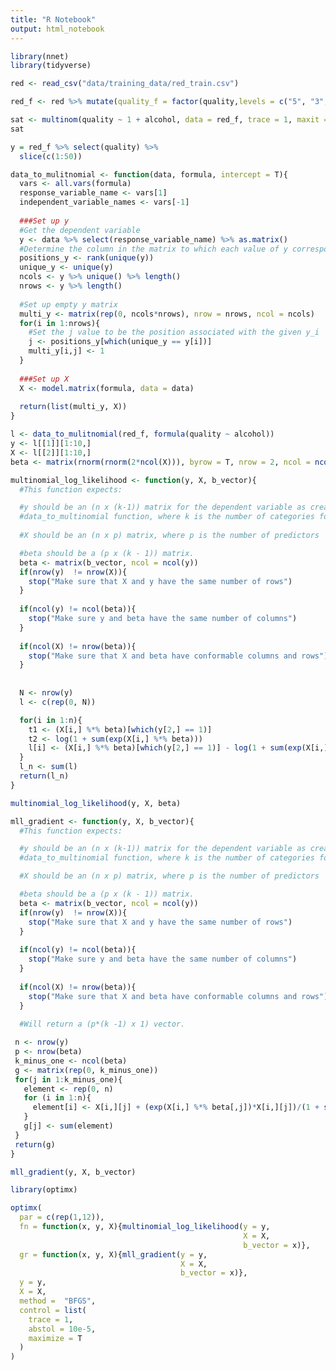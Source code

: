 ```yaml
---
title: "R Notebook"
output: html_notebook
---
```



```r
library(nnet)
library(tidyverse)
```

```r
red <- read_csv("data/training_data/red_train.csv")
```

```r
red_f <- red %>% mutate(quality_f = factor(quality,levels = c("5", "3", "4", "6", "7","8", "9")))

sat <- multinom(quality ~ 1 + alcohol, data = red_f, trace = 1, maxit = 300)
sat

```
```r
y = red_f %>% select(quality) %>% 
  slice(c(1:50))

data_to_mulitnomial <- function(data, formula, intercept = T){
  vars <- all.vars(formula)
  response_variable_name <- vars[1]
  independent_variable_names <- vars[-1]
  
  ###Set up y
  #Get the dependent variable
  y <- data %>% select(response_variable_name) %>% as.matrix() 
  #Determine the column in the matrix to which each value of y corresponds
  positions_y <- rank(unique(y))
  unique_y <- unique(y)
  ncols <- y %>% unique() %>% length()
  nrows <- y %>% length()
  
  #Set up empty y matrix
  multi_y <- matrix(rep(0, ncols*nrows), nrow = nrows, ncol = ncols)
  for(i in 1:nrows){
    #Set the j value to be the position associated with the given y_i
    j <- positions_y[which(unique_y == y[i])]
    multi_y[i,j] <- 1
  }
  
  ###Set up X
  X <- model.matrix(formula, data = data)
  
  return(list(multi_y, X))
}


```

```r
l <- data_to_mulitnomial(red_f, formula(quality ~ alcohol))
y <- l[[1]][1:10,]
X <- l[[2]][1:10,]
beta <- matrix(rnorm(rnorm(2*ncol(X))), byrow = T, nrow = 2, ncol = ncol(y))
```

```r
multinomial_log_likelihood <- function(y, X, b_vector){
  #This function expects:

  #y should be an (n x (k-1)) matrix for the dependent variable as created by the
  #data_to_multinomial function, where k is the number of categories for y.
  
  #X should be an (n x p) matrix, where p is the number of predictors

  #beta should be a (p x (k - 1)) matrix.
  beta <- matrix(b_vector, ncol = ncol(y))
  if(nrow(y)  != nrow(X)){
    stop("Make sure that X and y have the same number of rows")
  }
  
  if(ncol(y) != ncol(beta)){
    stop("Make sure y and beta have the same number of columns")
  }
  
  if(ncol(X) != nrow(beta)){
    stop("Make sure that X and beta have conformable columns and rows")
  }
  
   
  N <- nrow(y)
  l <- c(rep(0, N))

  for(i in 1:n){
    t1 <- (X[i,] %*% beta)[which(y[2,] == 1)]
    t2 <- log(1 + sum(exp(X[i,] %*% beta)))
    l[i] <- (X[i,] %*% beta)[which(y[2,] == 1)] - log(1 + sum(exp(X[i,] %*% beta)))
  }
  l_n <- sum(l)
  return(l_n)
}

multinomial_log_likelihood(y, X, beta)
```
```r
mll_gradient <- function(y, X, b_vector){
  #This function expects:

  #y should be an (n x (k-1)) matrix for the dependent variable as created by the
  #data_to_multinomial function, where k is the number of categories for y.

  #X should be an (n x p) matrix, where p is the number of predictors

  #beta should be a (p x (k - 1)) matrix.
  beta <- matrix(b_vector, ncol = ncol(y))
  if(nrow(y)  != nrow(X)){
    stop("Make sure that X and y have the same number of rows")
  }
  
  if(ncol(y) != ncol(beta)){
    stop("Make sure y and beta have the same number of columns")
  }
  
  if(ncol(X) != nrow(beta)){
    stop("Make sure that X and beta have conformable columns and rows")
  }
  
  #Will return a (p*(k -1) x 1) vector.

 n <- nrow(y)
 p <- nrow(beta)
 k_minus_one <- ncol(beta) 
 g <- matrix(rep(0, k_minus_one))
 for(j in 1:k_minus_one){
   element <- rep(0, n)
   for (i in 1:n){
     element[i] <- X[i,][j] + (exp(X[i,] %*% beta[,j])*X[i,][j])/(1 + sum(exp(X[1,] %*% beta)))
   }
   g[j] <- sum(element)
 }
 return(g)
}

mll_gradient(y, X, b_vector)
```

```r
library(optimx)

optimx(
  par = c(rep(1,12)),
  fn = function(x, y, X){multinomial_log_likelihood(y = y,
                                                    X = X, 
                                                    b_vector = x)},
  gr = function(x, y, X){mll_gradient(y = y,
                                      X = X, 
                                      b_vector = x)},
  y = y, 
  X = X,
  method =  "BFGS",
  control = list(
    trace = 1,
    abstol = 10e-5,
    maximize = T
  )
)
```

